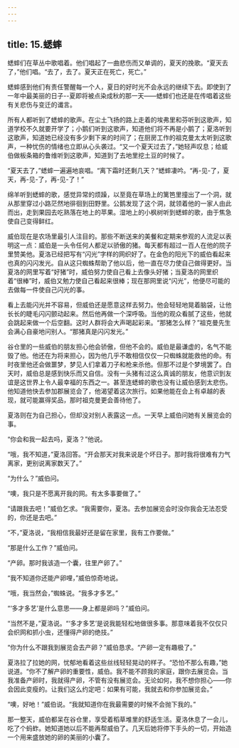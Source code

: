 ```yaml
---
---
---
```

title: 15.蟋蟀
---




蟋蟀们在草丛中歌唱着。他们唱起了一曲悲伤而又单调的，夏天的挽歌。“夏天去了，”他们唱。“去了，去了。夏天正在死亡，死亡。”

蟋蟀感到他们有责任警醒每一个人，夏日的好时光不会永远的继续下去。即使到了一年中最美丽的日子--夏即将被点染成秋的那一天——蟋蟀们也还是在传唱着这些有关悲伤与变迁的谶言。

所有人都听到了蟋蟀的歌声。在尘土飞扬的路上走着的埃弗里和芬听到这歌声，知道学校不久就要开学了；小鹅们听到这歌声，知道他们将不再是小鹅了；夏洛听到这歌声，知道她已经没有多少剩下来的时间了；在厨房工作的祖克曼太太听到这歌声，一种忧伤的情绪也立即从心头袭过。“又一个夏天过去了，”她轻声叹息；给威伯做板条箱的鲁维听到这歌声，知道到了去地里挖土豆的时候了。

“夏天去了，”蟋蟀一遍遍地哀唱。“离下霜时还剩几天？”蟋蟀凄吟。“再-见-了，夏天，再-见-了，再-见-了！”

绵羊听到蟋蟀的歌，感觉异常的烦躁，以至竟在草场上的篱笆里撞出了一个洞，就从那里穿过小路茫然地徘徊到田野里。公鹅发现了这个洞，就领着他的一家人由此而出，走到果园去吃熟落在地上的苹果。湿地上的小枫树听到蟋蟀的歌，由于焦急使自己变得鲜红。

威伯现在是农场里最引人注目的。那些不断送来的美餐和定期来参观的人流足以表明这一点：威伯是一头令任何人都足以骄傲的猪。每天都有超过一百人在他的院子里赞美他。夏洛已经把写有“闪光”字样的网织好了。在金色的阳光下的威伯看起来也真的闪闪发光。自从这只蜘蛛帮助了他以后，他一直在尽力使自己做得更好。当夏洛的网里写着“好猪”时，威伯努力使自己看上去像头好猪；当夏洛的网里织着“很棒”时，威伯又勉力使自己看起来很棒；现在那网里说“闪光”，他便尽可能的去做每一件使自己闪光的事。

看上去能闪光并不容易，但威伯还是愿意这样去努力。他会轻轻地晃着脑袋，让他长长的睫毛闪闪颤动起来。然后他再做一个深呼吸。当他的观众看腻了这些，他就会跳起来做一个后空翻。这时人群将会大声喝起彩来。“那猪怎么样？”祖克曼先生会满心自豪地问别人。“那猪真是闪闪发光。”

谷仓里的一些威伯的朋友担心他会骄傲，但他不会的。威伯是最谦虚的，名气不能毁了他。他还在为将来担心，因为他几乎不敢相信仅仅一只蜘蛛就能救他的命。有时夜里他还会做噩梦，梦见人们拿着刀子和枪来杀他。但那不过是个梦境罢了。白天时，威伯总是感到快乐而又自信。没有一头猪有过这么真诚的朋友，他意识到友谊是这世界上令人最幸福的东西之一。甚至连蟋蟀的歌也没有让威伯感到太悲伤。他知道他快去参加郡展览会了，他渴望着这次旅行。如果他能在会上有卓越的表现，就可能赢得奖品，那时祖克曼更会善待他了。

夏洛则在为自己担心，但却没对别人表露这一点。一天早上威伯问她有关展览会的事。

“你会和我一起去吗，夏洛？”他说。

“哦，我不知道，”夏洛回答。“开会那天对我来说是个坏日子。那时我将很难有力气离家，更别说离家数天了。”

“为什么？”威伯问。

“噢，我只是不愿离开我的网。有太多事要做了。”

“请跟我去吧！”威伯乞求。“我需要你，夏洛。去参加展览会时没你我会无法忍受的，你还是去吧。”

“不，”夏洛说，“我相信我最好还是留在家里，我有工作要做。”

“那是什么工作？”威伯问。

“产卵。那时我该造一个囊，往里产卵了。”

“我不知道你还能产卵哩，”威伯惊奇地说。

“哦，我当然会，”蜘蛛说。“我多才多艺。”

“‘多才多艺’是什么意思——身上都是卵吗？”威伯问。

“当然不是，”夏洛说。“‘多才多艺’是说我能轻松地做很多事。那意味着我不仅仅只会织网和抓小虫，还懂得产卵的绝技。”

“你为什么不跟我到展览会去产卵？”威伯恳求。“产卵一定有趣极了。”

夏洛拉了拉她的网，忧郁地看着这些丝线轻轻晃动的样子。“恐怕不那么有趣，”她说道。“你不了解产卵的重要性，威伯。我不能不顾我的家庭，跟你去展览会。当我准备产卵时，我就得产卵，不管有没有展览会。无论如何，我不想你担心——你会因此变瘦的。让我们这么约定吧：如果有可能，我就去和你参加展览会。”

“噢，好吔！”威伯说。“我就知道你在我最需要的时候不会抛下我的。”

那一整天，威伯都呆在谷仓里，享受着稻草堆里的舒适生活。夏洛休息了一会儿，吃了个蚂蚱。她知道她以后不能再帮威伯了。几天后她将停下手头的一切，开始造一个用来盛放她的卵的美丽的小囊了。